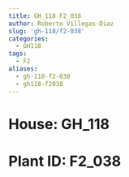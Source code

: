 ```yaml
---
title: GH_118 F2_038
author: Roberto Villegas-Diaz
slug: 'gh-118/f2-038'
categories:
  - GH118
tags:
  - F2
aliases:
  - gh-118-f2-038
  - gh118-f2038
---
```


# **House**: GH_118
# **Plant ID**: F2_038
